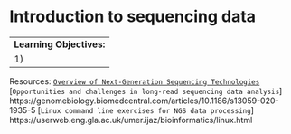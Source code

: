 # Introduction to sequencing data

----
**Learning Objectives:**
1)
----

Resources:
[`Overview of Next-Generation Sequencing Technologies`](
https://currentprotocols.onlinelibrary.wiley.com/doi/full/10.1002/cpmb.59) 
[`Opportunities and challenges in long-read sequencing data analysis`]
https://genomebiology.biomedcentral.com/articles/10.1186/s13059-020-1935-5
[`Linux command line exercises for NGS data processing`]
https://userweb.eng.gla.ac.uk/umer.ijaz/bioinformatics/linux.html 

